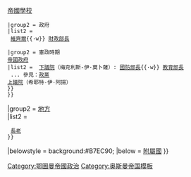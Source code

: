 {{Navbox
|name = 奧斯曼帝國政制
|title = [[鄂圖曼帝國]][[奧斯曼帝國國家機關|政制]]
|titlestyle = background:#B7EC90;
|groupstyle = background:#B7EC90;
|evenodd = off
|liststyle = padding:0.25em 0; line-height:1.4em; <!--otherwise lists can appear to form continuous whole-->
|group1 = 中央<br>
|list1 = 
 {{Navbox subgroups
 |liststyle = padding:0.25em 0; line-height:1.4em; <!--otherwise lists can appear to form continuous whole-->
 |evenodd = off
 |group1 = [[奧斯曼皇室]]
 |list1 = {{nowrap begin}} [[奧斯曼王朝]]（[[奥斯曼帝国苏丹列表|苏丹]]、[[鄂圖曼帝國哈里發|哈里發]]）{{·w}} [[奧斯曼帝國後宮|帝國後宮]]{{·w}} [[恩德倫學校|帝國學校]]{{nowrap end}}
 |group2 = 政府
 |list2 =
 {{Navbox subgroups
 |group1 = 古典時期<br> [[底萬]]<br>（[[樸特]]）
 |list1 = {{nowrap begin}}[[大維齊爾]]（[[奥斯曼帝国大维齐尔列表|列表]]）{{·w}} [[維齊爾]]{{·w}} [[奧斯曼帝國財政部部長列表|財政部長]] 
{{nowrap end}}
 |group2 = 憲政時期<br>[[帝國政府 (奧斯曼帝國)|帝國政府]]
 |list2 = {{nowrap begin}} [[下議院]]（梅克利斯-伊·莫卜薩）: [[國防部長]]{{·w}} [[教育部長]]</br> ... 參見：[[奧斯曼帝國政黨列表|政黨]]{{nowrap end}}<br>{{nowrap begin}}[[上議院]]（希耶特-伊·阿揚）{{nowrap end}} 
 }}
 }}
|group2 = [[奧斯曼帝國行政區劃|地方]]<br>
|list2 = 
 {{Navbox subgroups
 |group1 = 中央
 |list1 = {{nowrap begin}} [[米利特]]（穆斯林：[[謝赫伊斯蘭]]，基督徒：[ 正教會：[[君士坦丁堡普世牧首|普世牧首]]，亞美尼亞教會：[[君士坦丁堡亞美尼亞牧首|牧首]]，[[敘利亞正教會]] ]，猶太人：[[哈赫姆巴什]]）{{nowrap end}}
 |group2 = 地區：
 |list2 = {{nowrap begin}} [[贝伊]]{{·w}} [[长老|長老]]{{nowrap end}}
 }}
|belowstyle = background:#B7EC90;
|below = [[奧斯曼帝國附屬國|附屬國]]
}}<noinclude>
[[Category:鄂圖曼帝國政治]]
[[Category:奥斯曼帝国模板]]

</noinclude>